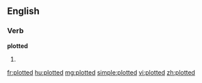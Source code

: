 ==English==

===Verb===
'''plotted'''

# {{past of|[[plot]]}}

[[fr:plotted]]
[[hu:plotted]]
[[mg:plotted]]
[[simple:plotted]]
[[vi:plotted]]
[[zh:plotted]]